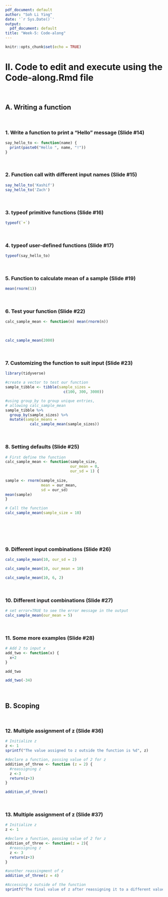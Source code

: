 ```yaml
---
pdf_document: default
author: "Soh Li Ying"
date: '`r Sys.Date()`'
output:
  pdf_document: default
title: "Week-5: Code-along"
---
```


  ```r
knitr::opts_chunk$set(echo = TRUE)
```

# II. Code to edit and execute using the Code-along.Rmd file 
<br>

## A. Writing a function
<br>

### 1. Write a function to print a "Hello" message (Slide #14)

```r
say_hello_to <- function(name) {
  print(paste0("Hello ", name, "!"))
}

```
<br>

### 2. Function call with different input names (Slide #15)

```r
say_hello_to('Kashif')
say_hello_to('Zach')


```
<br>

### 3. typeof primitive functions (Slide #16)

```r
typeof(`+`)

```
<br>

### 4. typeof user-defined functions (Slide #17)

```r
typeof(say_hello_to)

```
<br>

### 5. Function to calculate mean of a sample (Slide #19)

```r
mean(rnorm(1))

```
<br>

### 6. Test your function (Slide #22)

```r
calc_sample_mean <- function(n) mean(rnorm(n))

```
<br>
```r
calc_sample_mean(2000)

```
<br>

### 7. Customizing the function to suit input (Slide #23)

```r
library(tidyverse)

#create a vector to test our function
sample_tibble <- tibble(sample_sizes = 
                          c(100, 300, 3000))

#using group_by to group unique entries, 
# allowing calc_sample_mean
sample_tibble %>%
  group_by(sample_sizes) %>%
  mutate(sample_means =
           calc_sample_mean(sample_sizes))


```
<br>

### 8. Setting defaults (Slide #25)

```r
# First define the function
calc_sample_mean <- function(sample_size, 
                             our_mean = 0, 
                             our_sd = 1) {
  
sample <- rnorm(sample_size,
                mean = our_mean,
                sd = our_sd)
mean(sample)
}

# Call the function
calc_sample_mean(sample_size = 10)

  
  
```
<br>

### 9. Different input combinations (Slide #26)

```r
calc_sample_mean(10, our_sd = 2)

calc_sample_mean(10, our_mean = 10)

calc_sample_mean(10, 6, 2)

```
<br>

### 10. Different input combinations (Slide #27)

```r
# set error=TRUE to see the error message in the output
calc_sample_mean(our_mean = 5)
```
<br>

### 11. Some more examples (Slide #28)

```r
# Add 2 to input x
add_two <- function(x) {
  x+2
}

add_two

add_two(-34)
```
<br>

## B. Scoping
<br>

### 12. Multiple assignment of z (Slide #36)

```r
# Initialize z
z <- 1
sprintf("The value assigned to z outside the function is %d", z)

#declare a function, passing value of 2 for z
addition_of_three <- function (z = 2) {
  #reassigning z
  z <-3
  return(z+3)
}

addition_of_three()

```
<br>

### 13. Multiple assignment of z (Slide #37)

```r
# Initialize z
z <- 1

#declare a function, passing value of 2 for z
addition_of_three <- function(z = 2){
  #reassigning z
  z <- 3
  return(z+3)
}

#another reassingment of z 
addition_of_three(z = 4)

#Accessing z outside of the function
sprintf("The final value of z after reassigning it to a different value inside the function is %d", z)
```
<br>
